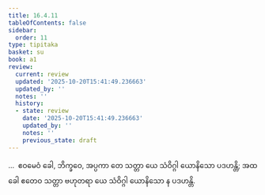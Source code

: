 ```yaml
---
title: 16.4.11
tableOfContents: false
sidebar:
  order: 11
type: tipitaka
basket: su
book: a1
review:
  current: review
  updated: '2025-10-20T15:41:49.236663'
  updated_by: ''
  notes: ''
  history:
  - state: review
    date: '2025-10-20T15:41:49.236663'
    updated_by: ''
    notes: ''
    previous_state: draft
---
```



<DynamicBreadcrumb />


<ReviewStatus review={frontmatter.review} showDetails={true} />

<HypothesisAnnotation frontmatter={frontmatter} />

<Division number="332" book="a1" e="ch" v="15" p="38">

<Paragraph number="423" book="a1">
…  ဧဝမေဝံ ခေါ, ဘိက္ခဝေ, အပ္ပကာ တေ သတ္တာ ယေ သံဝိဂ္ဂါ ယောနိသော ပဒဟန္တိ; အထ ခေါ ဧတေဝ သတ္တာ ဗဟုတရာ ယေ သံဝိဂ္ဂါ ယောနိသော န ပဒဟန္တိ.
</Paragraph>
</Division>